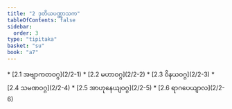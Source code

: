 ```yaml
---
title: "2 ဒုတိယပဏ္ဏာသက"
tableOfContents: false
sidebar:
  order: 3
type: "tipitaka"
basket: "su"
book: "a7"
---
```



<DynamicBreadcrumb />



<TableOfContents book="a7" section="2">
* [2.1 အဗျာကတဝဂ္ဂ](2/2-1)
* [2.2 မဟာဝဂ္ဂ](2/2-2)
* [2.3 ဝိနယဝဂ္ဂ](2/2-3)
* [2.4 သမဏဝဂ္ဂ](2/2-4)
* [2.5 အာဟုနေယျဝဂ္ဂ](2/2-5)
* [2.6 ရာဂပေယျာလ](2/2-6)
</TableOfContents>